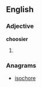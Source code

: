 ==English==

===Adjective===
'''choosier'''

# {{comparative of|choosy}}

===Anagrams===
* [[isochore#English|isochore]]
